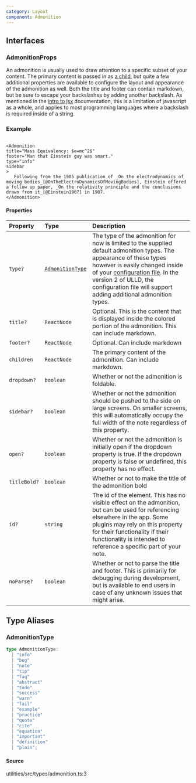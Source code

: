```yaml
---
category: Layout
component: Admonition
---
```


## Interfaces

### AdmonitionProps

An admonition is usually used to draw attention to a specific subset of your content. The primary content is passed in as [a child](/docs/user/introToJsx), but quite a few additional properties are available to configure the layout and appearance of the admonition as well. Both the title and footer can contain markdown, but be sure to escape your backslashes by adding another backslash. As mentioned in the [intro to jsx](/docs/user/introToJsx) documentation, this is a limitation of javascript as a whole, and applies to most programming languages where a backslash is required inside of a string.

### Example

```

<Admonition 
title="Mass Equivalency: $e=mc^2$" 
footer="Man that Einstein guy was smart."
type="info"
sidebar
>
   Following from the 1905 publication of _On the electrodynamics of moving bodies_[@OnTheElectroDynamicsOfMovingBodies], Einstein offered a follow up paper, _On the relativity principle and the conclusions drawn from it_[@Einstein1907] in 1907. 
</Admonition>

```

#### Properties

| Property     | Type                                                                   | Description                                                                                                                                                                                                                                                                                        |
| :----------- | :--------------------------------------------------------------------- | :------------------------------------------------------------------------------------------------------------------------------------------------------------------------------------------------------------------------------------------------------------------------------------------------- |
| `type?`      | [`AdmonitionType`](/utilities.src.types.admonition.mdx#admonitiontype) | The type of the admonition for now is limited to the supplied default admonition types. The appearance of these types however is easily changed inside of your [configuration file](/configure). In the version 2 of ULLD, the configuration file will support adding additional admonition types. |
| `title?`     | `ReactNode`                                                            | Optional. This is the content that is displayed inside the colored portion of the admonition. This can include markdown.                                                                                                                                                                           |
| `footer?`    | `ReactNode`                                                            | Optional. Can include markdown                                                                                                                                                                                                                                                                     |
| `children`   | `ReactNode`                                                            | The primary content of the admonition. Can include markdown.                                                                                                                                                                                                                                       |
| `dropdown?`  | `boolean`                                                              | Whether or not the admonition is foldable.                                                                                                                                                                                                                                                         |
| `sidebar?`   | `boolean`                                                              | Whether or not the admonition should be pushed to the side on large screens. On smaller screens, this will automatically occupy the full width of the note regardless of this property.                                                                                                            |
| `open?`      | `boolean`                                                              | Whether or not the admonition is initially open if the dropdown property is true. If the dropdown property is false or undefined, this property has no effect.                                                                                                                                     |
| `titleBold?` | `boolean`                                                              | Whether or not to make the title of the admonition bold                                                                                                                                                                                                                                            |
| `id?`        | `string`                                                               | The id of the element. This has no visible effect on the admonition, but can be used for referencing elsewhere in the app. Some plugins may rely on this property for their functionality if their functionality is intended to reference a specific part of your note.                            |
| `noParse?`   | `boolean`                                                              | Whether or not to parse the title and footer. This is primarily for debugging during development, but is available to end users in case of any unknown issues that might arise.                                                                                                                    |

## Type Aliases

### AdmonitionType

```ts
type AdmonitionType: 
  | "info"
  | "bug"
  | "note"
  | "tip"
  | "faq"
  | "abstract"
  | "todo"
  | "success"
  | "warn"
  | "fail"
  | "example"
  | "practice"
  | "quote"
  | "cite"
  | "equation"
  | "important"
  | "definition"
  | "plain";
```

#### Source

utilities/src/types/admonition.ts:3

